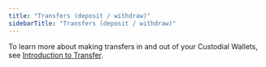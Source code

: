 ```yaml
---
title: "Transfers (deposit / withdraw)"
sidebarTitle: "Transfers (deposit / withdraw)"
---
```


To learn more about making transfers in and out of your Custodial Wallets, see [Introduction to Transfer](/en/portal/transfers/introduction).

